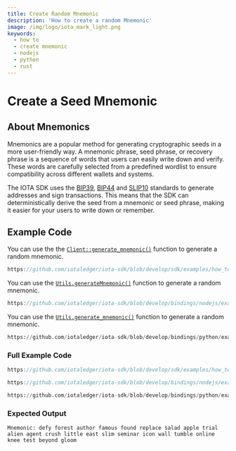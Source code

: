 ```yaml
---
title: Create Random Mnemonic
description: 'How to create a random Mnemonic'
image: /img/logo/iota_mark_light.png
keywords:
  - how to
  - create mnemonic
  - nodejs
  - python
  - rust
---
```



# Create a Seed Mnemonic

## About Mnemonics

Mnemonics are a popular method for generating cryptographic seeds in a more user-friendly way. A mnemonic phrase, seed
phrase, or recovery phrase is a sequence of words that users can easily write down and verify. These words are carefully
selected from a predefined wordlist to ensure compatibility across different wallets and systems.

The IOTA SDK uses the [BIP39](https://en.bitcoin.it/wiki/BIP_0039), [BIP44](https://en.bitcoin.it/wiki/BIP_0044) and [SLIP10](https://github.com/satoshilabs/slips/blob/master/slip-0010.md) standards to generate addresses and sign transactions.
This means that the SDK can deterministically derive the seed from a mnemonic or seed phrase, making it easier for your
users to write down or remember.

## Example Code

<Tabs groupId="language" queryString>

<TabItem value="rust" label="Rust">

You can use the the
[`Client::generate_mnemonic()`](https://docs.rs/iota-sdk/latest/iota_sdk/client/core/struct.Client.html#method.generate_mnemonic)
function to generate a random mnemonic.

<div className={'hide-code-block-extras'}>

```rust reference
https://github.com/iotaledger/iota-sdk/blob/develop/sdk/examples/how_tos/accounts_and_addresses/create_mnemonic.rs#L14
```

</div>

</TabItem>
<TabItem value="typescript-node" label="Typescript (Node.js)">

You can use the [`Utils.generateMnemonic()`](../../references/nodejs/classes/Utils.md#generatemnemonic) function
to generate a random mnemonic.

<div className={'hide-code-block-extras'}>

```typescript reference
https://github.com/iotaledger/iota-sdk/blob/develop/bindings/nodejs/examples/how_tos/accounts_and_addresses/create-mnemonic.ts#L12
```

</div>

</TabItem>
<TabItem value="python" label="Python">

You can use the [`Utils.generate_mnemonic()`](../../references/python/iota_sdk/utils.md#generate_mnemonic) function
to generate a random mnemonic.

<div className={'hide-code-block-extras'}>

```python reference
https://github.com/iotaledger/iota-sdk/blob/develop/bindings/python/examples/how_tos/accounts_and_addresses/create_mnemonic.py#L4
```

</div>

</TabItem>
</Tabs>

### Full Example Code

<Tabs groupId="language" queryString>

<TabItem value="rust" label="Rust">

```rust reference
https://github.com/iotaledger/iota-sdk/blob/develop/sdk/examples/how_tos/accounts_and_addresses/create_mnemonic.rs
```

</TabItem>
<TabItem value="typescript-node" label="Typescript (Node.js)">

```typescript reference
https://github.com/iotaledger/iota-sdk/blob/develop/bindings/nodejs/examples/how_tos/accounts_and_addresses/create-mnemonic.ts
```

</TabItem>
<TabItem value="python" label="Python">

```python reference
https://github.com/iotaledger/iota-sdk/blob/develop/bindings/python/examples/how_tos/accounts_and_addresses/create_mnemonic.py
```

</TabItem>
</Tabs>

### Expected Output

```plaintext
Mnemonic: defy forest author famous found replace salad apple trial alien agent crush little east slim seminar icon wall tumble online knee test beyond gloom
```
